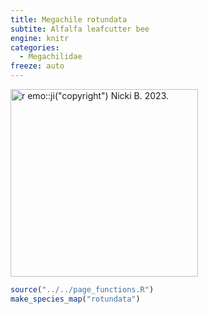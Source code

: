 ```yaml
---
title: Megachile rotundata
subtite: Alfalfa leafcutter bee
engine: knitr
categories:
  - Megachilidae
freeze: auto
---
```

[![`r emo::ji("copyright")` Nicki B. 2023.](https://inaturalist-open-data.s3.amazonaws.com/photos/298719491/large.jpeg){height=300}](https://inaturalist.ca/observations/172102982)

```r
source("../../page_functions.R")
make_species_map("rotundata")
```
